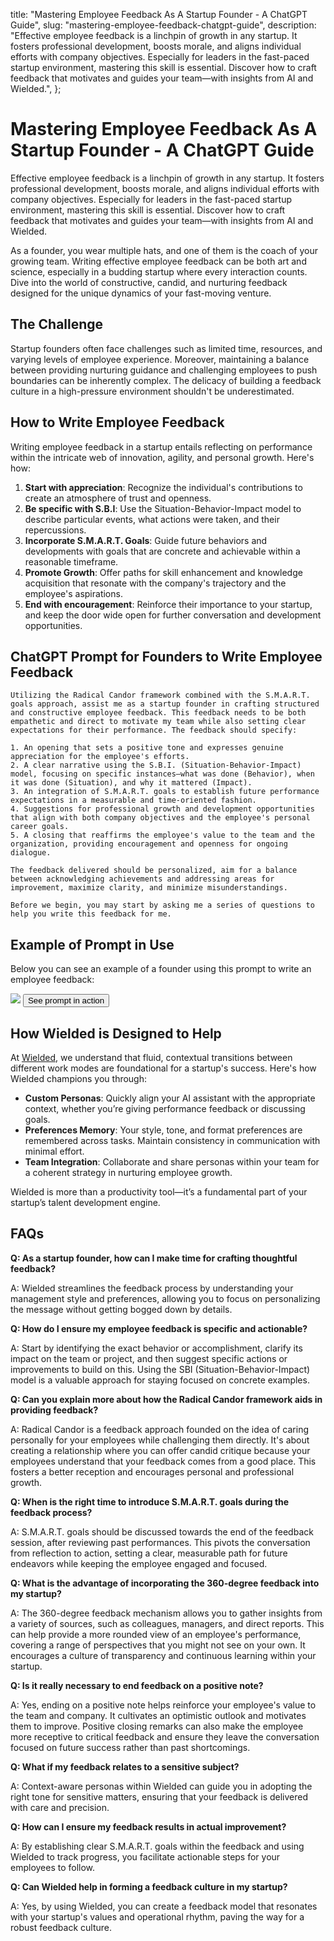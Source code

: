 
  title: "Mastering Employee Feedback As A Startup Founder - A ChatGPT Guide",
  slug: "mastering-employee-feedback-chatgpt-guide",
  description: "Effective employee feedback is a linchpin of growth in any startup. It fosters professional development, boosts morale, and aligns individual efforts with company objectives. Especially for leaders in the fast-paced startup environment, mastering this skill is essential. Discover how to craft feedback that motivates and guides your team—with insights from AI and Wielded.",
};

# Mastering Employee Feedback As A Startup Founder - A ChatGPT Guide

Effective employee feedback is a linchpin of growth in any startup. It fosters professional development, boosts morale, and aligns individual efforts with company objectives. Especially for leaders in the fast-paced startup environment, mastering this skill is essential. Discover how to craft feedback that motivates and guides your team—with insights from AI and Wielded.

As a founder, you wear multiple hats, and one of them is the coach of your growing team. Writing effective employee feedback can be both art and science, especially in a budding startup where every interaction counts. Dive into the world of constructive, candid, and nurturing feedback designed for the unique dynamics of your fast-moving venture. 

## The Challenge

Startup founders often face challenges such as limited time, resources, and varying levels of employee experience. Moreover, maintaining a balance between providing nurturing guidance and challenging employees to push boundaries can be inherently complex. The delicacy of building a feedback culture in a high-pressure environment shouldn't be underestimated.

## How to Write Employee Feedback

Writing employee feedback in a startup entails reflecting on performance within the intricate web of innovation, agility, and personal growth. Here's how:

1. **Start with appreciation**: Recognize the individual's contributions to create an atmosphere of trust and openness.
2. **Be specific with S.B.I**: Use the Situation-Behavior-Impact model to describe particular events, what actions were taken, and their repercussions.
3. **Incorporate S.M.A.R.T. Goals**: Guide future behaviors and developments with goals that are concrete and achievable within a reasonable timeframe.
4. **Promote Growth**: Offer paths for skill enhancement and knowledge acquisition that resonate with the company's trajectory and the employee's aspirations.
5. **End with encouragement**: Reinforce their importance to your startup, and keep the door wide open for further conversation and development opportunities.

## ChatGPT Prompt for Founders to Write Employee Feedback

```
Utilizing the Radical Candor framework combined with the S.M.A.R.T. goals approach, assist me as a startup founder in crafting structured and constructive employee feedback. This feedback needs to be both empathetic and direct to motivate my team while also setting clear expectations for their performance. The feedback should specify:

1. An opening that sets a positive tone and expresses genuine appreciation for the employee's efforts.
2. A clear narrative using the S.B.I. (Situation-Behavior-Impact) model, focusing on specific instances—what was done (Behavior), when it was done (Situation), and why it mattered (Impact).
3. An integration of S.M.A.R.T. goals to establish future performance expectations in a measurable and time-oriented fashion.
4. Suggestions for professional growth and development opportunities that align with both company objectives and the employee's personal career goals.
5. A closing that reaffirms the employee's value to the team and the organization, providing encouragement and openness for ongoing dialogue.

The feedback delivered should be personalized, aim for a balance between acknowledging achievements and addressing areas for improvement, maximize clarity, and minimize misunderstandings.

Before we begin, you may start by asking me a series of questions to help you write this feedback for me.
```

## Example of Prompt in Use

Below you can see an example of a founder using this prompt to write an employee feedback:

<img src="/assets/images/mastering-employee-feedback-chatgpt-guide.png" className="w-full"/>

<a href="https://wielded.com/share/6f3b332b-9bb4-483a-8570-cf9c83534f12" target="_blank">
  <Button className="w-full">See prompt in action</Button>
</a>

## How Wielded is Designed to Help
At [Wielded](https://wielded.com/), we understand that fluid, contextual transitions between different work modes are foundational for a startup's success. Here's how Wielded champions you through:

- **Custom Personas**: Quickly align your AI assistant with the appropriate context, whether you’re giving performance feedback or discussing goals.
- **Preferences Memory**: Your style, tone, and format preferences are remembered across tasks. Maintain consistency in communication with minimal effort.
- **Team Integration**: Collaborate and share personas within your team for a coherent strategy in nurturing employee growth.

Wielded is more than a productivity tool—it’s a fundamental part of your startup’s talent development engine.

## FAQs

**Q: As a startup founder, how can I make time for crafting thoughtful feedback?**

A: Wielded streamlines the feedback process by understanding your management style and preferences, allowing you to focus on personalizing the message without getting bogged down by details.

**Q: How do I ensure my employee feedback is specific and actionable?**

A: Start by identifying the exact behavior or accomplishment, clarify its impact on the team or project, and then suggest specific actions or improvements to build on this. Using the SBI (Situation-Behavior-Impact) model is a valuable approach for staying focused on concrete examples.

**Q: Can you explain more about how the Radical Candor framework aids in providing feedback?**

A: Radical Candor is a feedback approach founded on the idea of caring personally for your employees while challenging them directly. It's about creating a relationship where you can offer candid critique because your employees understand that your feedback comes from a good place. This fosters a better reception and encourages personal and professional growth.

**Q: When is the right time to introduce S.M.A.R.T. goals during the feedback process?**

A: S.M.A.R.T. goals should be discussed towards the end of the feedback session, after reviewing past performances. This pivots the conversation from reflection to action, setting a clear, measurable path for future endeavors while keeping the employee engaged and focused.

**Q: What is the advantage of incorporating the 360-degree feedback into my startup?**

A: The 360-degree feedback mechanism allows you to gather insights from a variety of sources, such as colleagues, managers, and direct reports. This can help provide a more rounded view of an employee's performance, covering a range of perspectives that you might not see on your own. It encourages a culture of transparency and continuous learning within your startup.

**Q: Is it really necessary to end feedback on a positive note?**

A: Yes, ending on a positive note helps reinforce your employee's value to the team and company. It cultivates an optimistic outlook and motivates them to improve. Positive closing remarks can also make the employee more receptive to critical feedback and ensure they leave the conversation focused on future success rather than past shortcomings.

**Q: What if my feedback relates to a sensitive subject?**

A: Context-aware personas within Wielded can guide you in adopting the right tone for sensitive matters, ensuring that your feedback is delivered with care and precision.

**Q: How can I ensure my feedback results in actual improvement?**

A: By establishing clear S.M.A.R.T. goals within the feedback and using Wielded to track progress, you facilitate actionable steps for your employees to follow.

**Q: Can Wielded help in forming a feedback culture in my startup?**

A: Yes, by using Wielded, you can create a feedback model that resonates with your startup's values and operational rhythm, paving the way for a robust feedback culture.
